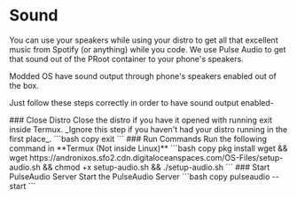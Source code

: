 
# Sound
You can use your speakers while using your distro to get all that excellent music from Spotify (or anything) while you code. We use Pulse Audio to get that sound out of the PRoot container to your phone's speakers.

<Callout type="info">Modded OS have sound output through phone's speakers enabled out of the box.</Callout>

Just follow these steps correctly in order to have sound output enabled-

<Steps>
    ### Close Distro
    Close the distro if you have it opened with running exit inside Termux. _Ignore this step if you haven't had your
    distro running in the first place_.
    ```bash copy
    exit
    ```
    ### Run Commands
    Run the following command in **Termux (Not inside Linux)**
    ```bash copy
    pkg install wget && wget https://andronixos.sfo2.cdn.digitaloceanspaces.com/OS-Files/setup-audio.sh && chmod +x
    setup-audio.sh && ./setup-audio.sh
    ```
    ### Start PulseAudio Server
    Start the PulseAudio Server
    ```bash copy
    pulseaudio --start
    ```
</Steps>


